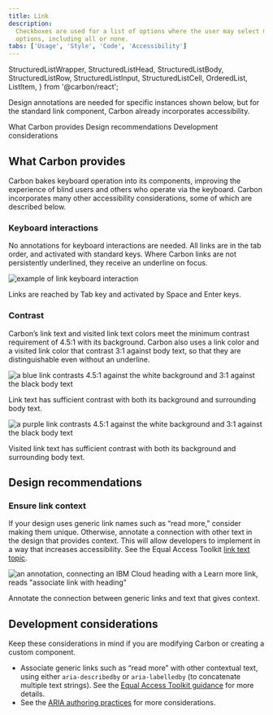 ```yaml
---
title: Link
description:
  Checkboxes are used for a list of options where the user may select multiple
  options, including all or none.
tabs: ['Usage', 'Style', 'Code', 'Accessibility']
---
```



  StructuredListWrapper,
  StructuredListHead,
  StructuredListBody,
  StructuredListRow,
  StructuredListInput,
  StructuredListCell,
  OrderedList,
  ListItem,
} from '@carbon/react';

<PageDescription>

Design annotations are needed for specific instances shown below, but for the
standard link component, Carbon already incorporates accessibility.

</PageDescription>

<AnchorLinks>
  <AnchorLink>What Carbon provides</AnchorLink>
  <AnchorLink>Design recommendations</AnchorLink>
  <AnchorLink>Development considerations</AnchorLink>
</AnchorLinks>

## What Carbon provides

Carbon bakes keyboard operation into its components, improving the experience of
blind users and others who operate via the keyboard. Carbon incorporates many
other accessibility considerations, some of which are described below.

### Keyboard interactions

No annotations for keyboard interactions are needed. All links are in the tab
order, and activated with standard keys. Where Carbon links are not persistently
underlined, they receive an underline on focus.

<Row>
<Column colLg={8}>

![example of link keyboard interaction](images/link-accessibility-1.png)

<Caption>
  Links are reached by Tab key and activated by Space and Enter keys.
</Caption>

</Column>
</Row>

### Contrast

Carbon’s link text and visited link text colors meet the minimum contrast
requirement of 4.5:1 with its background. Carbon also uses a link color and a
visited link color that contrast 3:1 against body text, so that they are
distinguishable even without an underline.

<Row>
<Column colLg={8}>

![a blue link contrasts 4.5:1 against the white background and 3:1 against the black body text ](images/link-accessibility-2.png)

<Caption>
  Link text has sufficient contrast with both its background and surrounding
  body text.
</Caption>

</Column>
</Row>

<Row>
<Column colLg={8}>

![a purple link contrasts 4.5:1 against the white background and 3:1 against the black body text ](images/link-accessibility-3.png)

<Caption>
  Visited link text has sufficient contrast with both its background and
  surrounding body text.
</Caption>

</Column>
</Row>

## Design recommendations

### Ensure link context

If your design uses generic link names such as “read more,” consider making them
unique. Otherwise, annotate a connection with other text in the design that
provides context. This will allow developers to implement in a way that
increases accessibility. See the Equal Access Toolkit
[link text topic](https://www.ibm.com/able/toolkit/design/content/#link-text).

<Row>
<Column colLg={8}>

![an annotation, connecting an IBM Cloud heading with a Learn more link, reads "associate link with heading"](images/link-accessibility-4.png)

<Caption>
  Annotate the connection between generic links and text that gives context.
</Caption>

</Column>
</Row>

## Development considerations

Keep these considerations in mind if you are modifying Carbon or creating a
custom component.

- Associate generic links such as “read more” with other contextual text, using
  either `aria-describedby` or `aria-labelledby` (to concatenate multiple text
  strings). See the
  [Equal Access Toolkit guidance](https://www.ibm.com/able/toolkit/develop/text-and-non-text/#aria-labelling)
  for more details.
- See the [ARIA authoring practices](https://w3c.github.io/aria-practices/#link)
  for more considerations.

<A11yStatus layout="table" components="Link" />
